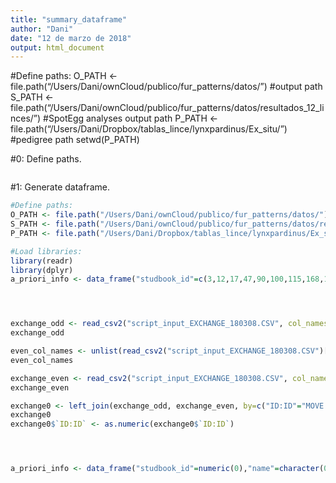 ```yaml
---
title: "summary_dataframe"
author: "Dani"
date: "12 de marzo de 2018"
output: html_document
---
```


#Define paths:
O_PATH <- file.path("/Users/Dani/ownCloud/publico/fur_patterns/datos/") #output path
S_PATH <- file.path("/Users/Dani/ownCloud/publico/fur_patterns/datos/resultados_12_linces/") #SpotEgg analyses output path
P_PATH <- file.path("/Users/Dani/Dropbox/tablas_lince/lynxpardinus/Ex_situ/") #pedigree path
setwd(P_PATH)

#0: Define paths.

```r



```

#1: Generate dataframe.

```r

#Define paths:
O_PATH <- file.path("/Users/Dani/ownCloud/publico/fur_patterns/datos/") #output path
S_PATH <- file.path("/Users/Dani/ownCloud/publico/fur_patterns/datos/resultados_12_linces/") #SpotEgg analyses output path
P_PATH <- file.path("/Users/Dani/Dropbox/tablas_lince/lynxpardinus/Ex_situ/") #pedigree path

#Load libraries:
library(readr)
library(dplyr)
a_priori_info <- data_frame("studbook_id"=c(3,12,17,47,90,100,115,168,169,196,197,226))




exchange_odd <- read_csv2("script_input_EXCHANGE_180308.CSV", col_names=T)[-c(1),][c(T,F),]
exchange_odd

even_col_names <- unlist(read_csv2("script_input_EXCHANGE_180308.CSV")[c(1),c(1:7)],use.names=F)
even_col_names

exchange_even <- read_csv2("script_input_EXCHANGE_180308.CSV", col_names=even_col_names)[-c(1:2),][c(F,T),]
exchange_even

exchange0 <- left_join(exchange_odd, exchange_even, by=c("ID:ID"="MOVE:ID"))
exchange0
exchange0$`ID:ID` <- as.numeric(exchange0$`ID:ID`)




a_priori_info <- data_frame("studbook_id"=numeric(0),"name"=character(0),"sire_id"=numeric(0),"dame_id"=numeric(0),"ancestry"=character(0),"location"=character(0),"birth_date"=numeric(0),"picture_date"=numeric(0),"age"=numeric(0),"picture_order"=numeric(0),"flank"=character(0),"a_priori_pattern"=character(0))

```
